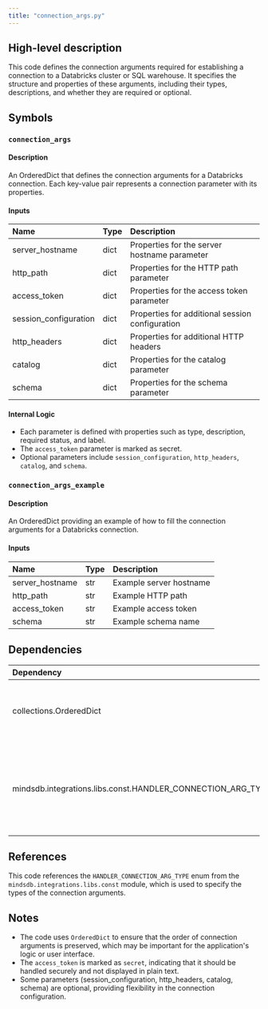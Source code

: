 ```yaml
---
title: "connection_args.py"
---
```


## High-level description
This code defines the connection arguments required for establishing a connection to a Databricks cluster or SQL warehouse. It specifies the structure and properties of these arguments, including their types, descriptions, and whether they are required or optional.

## Symbols

### `connection_args`
#### Description
An OrderedDict that defines the connection arguments for a Databricks connection. Each key-value pair represents a connection parameter with its properties.

#### Inputs
| Name | Type | Description |
|:-----|:-----|:------------|
| server_hostname | dict | Properties for the server hostname parameter |
| http_path | dict | Properties for the HTTP path parameter |
| access_token | dict | Properties for the access token parameter |
| session_configuration | dict | Properties for additional session configuration |
| http_headers | dict | Properties for additional HTTP headers |
| catalog | dict | Properties for the catalog parameter |
| schema | dict | Properties for the schema parameter |

#### Internal Logic
- Each parameter is defined with properties such as type, description, required status, and label.
- The `access_token` parameter is marked as secret.
- Optional parameters include `session_configuration`, `http_headers`, `catalog`, and `schema`.

### `connection_args_example`
#### Description
An OrderedDict providing an example of how to fill the connection arguments for a Databricks connection.

#### Inputs
| Name | Type | Description |
|:-----|:-----|:------------|
| server_hostname | str | Example server hostname |
| http_path | str | Example HTTP path |
| access_token | str | Example access token |
| schema | str | Example schema name |

## Dependencies
| Dependency | Purpose |
|:-----------|:--------|
| collections.OrderedDict | Used to maintain the order of connection arguments |
| mindsdb.integrations.libs.const.HANDLER_CONNECTION_ARG_TYPE | Imported as ARG_TYPE, used to specify the type of each connection argument |

## References
This code references the `HANDLER_CONNECTION_ARG_TYPE` enum from the `mindsdb.integrations.libs.const` module, which is used to specify the types of the connection arguments.

## Notes
- The code uses `OrderedDict` to ensure that the order of connection arguments is preserved, which may be important for the application's logic or user interface.
- The `access_token` is marked as `secret`, indicating that it should be handled securely and not displayed in plain text.
- Some parameters (session_configuration, http_headers, catalog, schema) are optional, providing flexibility in the connection configuration.